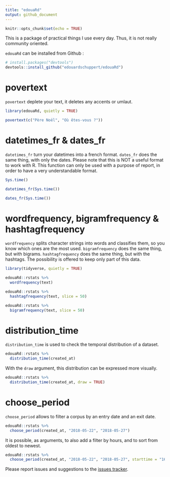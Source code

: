 ```yaml
---
title: "edouaRd"
output: github_document
---
```


```r
knitr::opts_chunk$set(echo = TRUE)
```

This is a package of practical things I use every day. Thus, it is not really community oriented.

`edouaRd` can be installed from Github :

```r
# install.packages("devtools")
devtools::install_github("edouardschuppert/edouaRd")
```

# povertext

`povertext` deplete your text, it deletes any accents or umlaut.

```r
library(edouaRd, quietly = TRUE)

povertext(c("Père Noël", "Où êtes-vous ?"))

```

# datetimes_fr & dates_fr

`datetimes_fr` turn your datetimes into a french format. `dates_fr` does the same thing, with only the dates. Please note that this is NOT a useful format to work with R. This function can only be used with a purpose of report, in order to have a very understandable format.

```r
Sys.time()

datetimes_fr(Sys.time())

dates_fr(Sys.time())

```

# wordfrequency, bigramfrequency & hashtagfrequency

`wordfrequency` splits character strings into words and classifies them, so you know which ones are the most used. `bigramfrequency` does the same thing, but with bigrams. `hashtagfrequency` does the same thing, but with the hashtags. The possibility is offered to keep only part of this data.

```r
library(tidyverse, quietly = TRUE)

edouaRd::rstats %>% 
  wordfrequency(text)

edouaRd::rstats %>% 
  hashtagfrequency(text, slice = 50)

edouaRd::rstats %>% 
  bigramfrequency(text, slice = 50)
```

# distribution_time

`distribution_time` is used to check the temporal distribution of a dataset.

```r
edouaRd::rstats %>% 
  distribution_time(created_at)
```

With the `draw` argument, this distribution can be expressed more visually.

```r
edouaRd::rstats %>% 
  distribution_time(created_at, draw = TRUE)
```

# choose_period

`choose_period` allows to filter a corpus by an entry date and an exit date.

```r
edouaRd::rstats %>% 
  choose_period(created_at, "2018-05-22", "2018-05-27")
```

It is possible, as arguments, to also add a filter by hours, and to sort from oldest to newest.

```r
edouaRd::rstats %>% 
  choose_period(created_at, "2018-05-22", "2018-05-27", starttime = "16:00:00", endtime = "12:00:00", sort = TRUE)
```

Please report issues and suggestions to the [issues tracker](https://github.com/edouardschuppert/edouaRd/issues).
